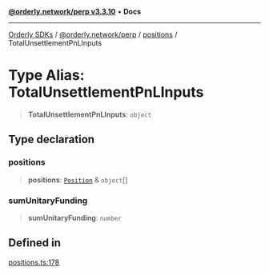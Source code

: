 [**@orderly.network/perp v3.3.10**](/sdks/tech-doc/@orderly.network/perp/README) • **Docs**

***

[Orderly SDKs](/sdks/tech-doc/packages) / [@orderly.network/perp](/sdks/tech-doc/@orderly.network/perp/README) / [positions](/sdks/tech-doc/@orderly.network/perp/namespaces/positions/README) / TotalUnsettlementPnLInputs

# Type Alias: TotalUnsettlementPnLInputs

> **TotalUnsettlementPnLInputs**: `object`

## Type declaration

### positions

> **positions**: [`Position`](/sdks/tech-doc/@orderly.network/types/namespaces/API/interfaces/Position) & `object`[]

### sumUnitaryFunding

> **sumUnitaryFunding**: `number`

## Defined in

[positions.ts:178](https://github.com/OrderlyNetwork/js-sdk/blob/554ae704783e3b83c40bb234a899e8f02987d9b6/packages/perp/src/positions.ts#L178)
